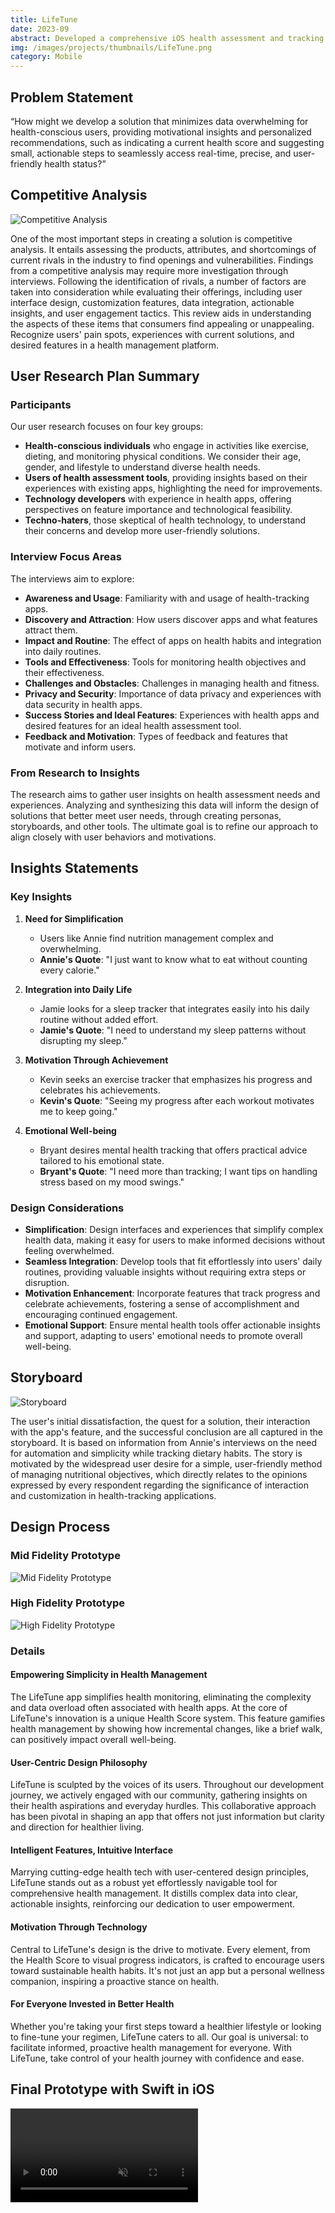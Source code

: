 ```yaml
---
title: LifeTune
date: 2023-09
abstract: Developed a comprehensive iOS health assessment and tracking app with SwiftUI and Swift.
img: /images/projects/thumbnails/LifeTune.png
category: Mobile
---
```


## Problem Statement

“How might we develop a solution that minimizes data overwhelming for health-conscious users, providing motivational insights and personalized recommendations, such as indicating a current health score and suggesting small, actionable steps to seamlessly access real-time, precise, and user-friendly health status?”

## Competitive Analysis

![Competitive Analysis](/images/projects/lifetune/Competitive-Analysis.jpg)

One of the most important steps in creating a solution is competitive analysis. It entails assessing the products, attributes, and shortcomings of current rivals in the industry to find openings and vulnerabilities. Findings from a competitive analysis may require more investigation through interviews. Following the identification of rivals, a number of factors are taken into consideration while evaluating their offerings, including user interface design, customization features, data integration, actionable insights, and user engagement tactics. This review aids in understanding the aspects of these items that consumers find appealing or unappealing. Recognize users' pain spots, experiences with current solutions, and desired features in a health management platform.

## User Research Plan Summary

### Participants

Our user research focuses on four key groups:

- **Health-conscious individuals** who engage in activities like exercise, dieting, and monitoring physical conditions. We consider their age, gender, and lifestyle to understand diverse health needs.
- **Users of health assessment tools**, providing insights based on their experiences with existing apps, highlighting the need for improvements.
- **Technology developers** with experience in health apps, offering perspectives on feature importance and technological feasibility.
- **Techno-haters**, those skeptical of health technology, to understand their concerns and develop more user-friendly solutions.

### Interview Focus Areas

The interviews aim to explore:

- **Awareness and Usage**: Familiarity with and usage of health-tracking apps.
- **Discovery and Attraction**: How users discover apps and what features attract them.
- **Impact and Routine**: The effect of apps on health habits and integration into daily routines.
- **Tools and Effectiveness**: Tools for monitoring health objectives and their effectiveness.
- **Challenges and Obstacles**: Challenges in managing health and fitness.
- **Privacy and Security**: Importance of data privacy and experiences with data security in health apps.
- **Success Stories and Ideal Features**: Experiences with health apps and desired features for an ideal health assessment tool.
- **Feedback and Motivation**: Types of feedback and features that motivate and inform users.

### From Research to Insights

The research aims to gather user insights on health assessment needs and experiences. Analyzing and synthesizing this data will inform the design of solutions that better meet user needs, through creating personas, storyboards, and other tools. The ultimate goal is to refine our approach to align closely with user behaviors and motivations.

## Insights Statements

### Key Insights

1. **Need for Simplification**

   - Users like Annie find nutrition management complex and overwhelming.
   - **Annie's Quote**: "I just want to know what to eat without counting every calorie."

2. **Integration into Daily Life**

   - Jamie looks for a sleep tracker that integrates easily into his daily routine without added effort.
   - **Jamie's Quote**: "I need to understand my sleep patterns without disrupting my sleep."

3. **Motivation Through Achievement**

   - Kevin seeks an exercise tracker that emphasizes his progress and celebrates his achievements.
   - **Kevin's Quote**: "Seeing my progress after each workout motivates me to keep going."

4. **Emotional Well-being**

   - Bryant desires mental health tracking that offers practical advice tailored to his emotional state.
   - **Bryant's Quote**: "I need more than tracking; I want tips on handling stress based on my mood swings."

### Design Considerations

- **Simplification**: Design interfaces and experiences that simplify complex health data, making it easy for users to make informed decisions without feeling overwhelmed.
- **Seamless Integration**: Develop tools that fit effortlessly into users' daily routines, providing valuable insights without requiring extra steps or disruption.
- **Motivation Enhancement**: Incorporate features that track progress and celebrate achievements, fostering a sense of accomplishment and encouraging continued engagement.
- **Emotional Support**: Ensure mental health tools offer actionable insights and support, adapting to users' emotional needs to promote overall well-being.

## Storyboard

![Storyboard](/images/projects/lifetune/Storyboard.jpg)

The user's initial dissatisfaction, the quest for a solution, their interaction with the app's feature, and the successful conclusion are all captured in the storyboard. It is based on information from Annie's interviews on the need for automation and simplicity while tracking dietary habits. The story is motivated by the widespread user desire for a simple, user-friendly method of managing nutritional objectives, which directly relates to the opinions expressed by every respondent regarding the significance of interaction and customization in health-tracking applications.

## Design Process

### Mid Fidelity Prototype

![Mid Fidelity Prototype](/images/projects/lifetune/Mid-Fidelity-Prototype.jpg)

### High Fidelity Prototype

![High Fidelity Prototype](/images/projects/lifetune/High-Fidelity-Prototype.jpg)

### Details

#### Empowering Simplicity in Health Management

The LifeTune app simplifies health monitoring, eliminating the complexity and data overload often associated with health apps. At the core of LifeTune's innovation is a unique Health Score system. This feature gamifies health management by showing how incremental changes, like a brief walk, can positively impact overall well-being.

#### User-Centric Design Philosophy

LifeTune is sculpted by the voices of its users. Throughout our development journey, we actively engaged with our community, gathering insights on their health aspirations and everyday hurdles. This collaborative approach has been pivotal in shaping an app that offers not just information but clarity and direction for healthier living.

#### Intelligent Features, Intuitive Interface

Marrying cutting-edge health tech with user-centered design principles, LifeTune stands out as a robust yet effortlessly navigable tool for comprehensive health management. It distills complex data into clear, actionable insights, reinforcing our dedication to user empowerment.

#### Motivation Through Technology

Central to LifeTune's design is the drive to motivate. Every element, from the Health Score to visual progress indicators, is crafted to encourage users toward sustainable health habits. It's not just an app but a personal wellness companion, inspiring a proactive stance on health.

#### For Everyone Invested in Better Health

Whether you're taking your first steps toward a healthier lifestyle or looking to fine-tune your regimen, LifeTune caters to all. Our goal is universal: to facilitate informed, proactive health management for everyone. With LifeTune, take control of your health journey with confidence and ease.

## Final Prototype with Swift in iOS

<video
  src="https://cdn.jsdelivr.net/gh/ZL-Asica/web-cdn@master/video/lifetune-demo.mp4"
  controls
  autoplay
  loop
  muted
/>
